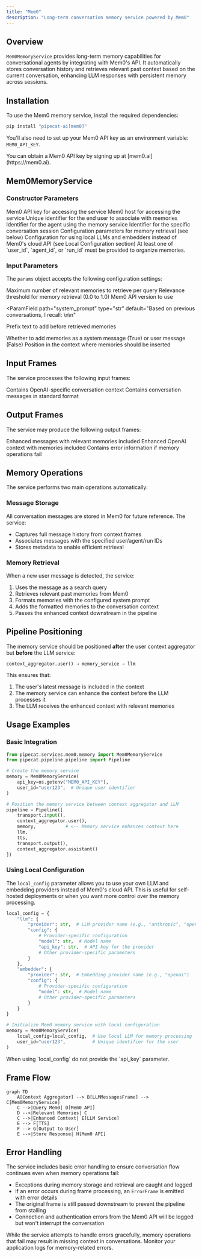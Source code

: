 ```yaml
---
title: "Mem0"
description: "Long-term conversation memory service powered by Mem0"
---
```


## Overview

`Mem0MemoryService` provides long-term memory capabilities for conversational agents by integrating with Mem0's API. It automatically stores conversation history and retrieves relevant past context based on the current conversation, enhancing LLM responses with persistent memory across sessions.

## Installation

To use the Mem0 memory service, install the required dependencies:

```bash
pip install "pipecat-ai[mem0]"
```

You'll also need to set up your Mem0 API key as an environment variable: `MEM0_API_KEY`.

<Tip>
  You can obtain a Mem0 API key by signing up at [mem0.ai](https://mem0.ai).
</Tip>

## Mem0MemoryService

### Constructor Parameters

<ParamField path="api_key" type="str" required>
  Mem0 API key for accessing the service
</ParamField>

<ParamField path="host" type="str" required>
  Mem0 host for accessing the service
</ParamField>

<ParamField path="user_id" type="str" optional>
  Unique identifier for the end user to associate with memories
</ParamField>

<ParamField path="agent_id" type="str" optional>
  Identifier for the agent using the memory service
</ParamField>

<ParamField path="run_id" type="str" optional>
  Identifier for the specific conversation session
</ParamField>

<ParamField path="params" type="InputParams" optional>
  Configuration parameters for memory retrieval (see below)
</ParamField>

<ParamField path="local_config" type="dict" optional>
  Configuration for using local LLMs and embedders instead of Mem0's cloud API (see Local Configuration section)
</ParamField>

<Tip>
  At least one of `user_id`, `agent_id`, or `run_id` must be provided to
  organize memories.
</Tip>

### Input Parameters

The `params` object accepts the following configuration settings:

<ParamField path="search_limit" type="int" default="10">
  Maximum number of relevant memories to retrieve per query
</ParamField>

<ParamField path="search_threshold" type="float" default="0.1">
  Relevance threshold for memory retrieval (0.0 to 1.0)
</ParamField>

<ParamField path="api_version" type="str" default="v2">
  Mem0 API version to use
</ParamField>

<ParamField
  path="system_prompt"
  type="str"
  default="Based on previous conversations, I recall: \n\n"
>
  Prefix text to add before retrieved memories
</ParamField>

<ParamField path="add_as_system_message" type="bool" default="True">
  Whether to add memories as a system message (True) or user message (False)
</ParamField>

<ParamField path="position" type="int" default="1">
  Position in the context where memories should be inserted
</ParamField>

## Input Frames

The service processes the following input frames:

<ParamField path="OpenAILLMContextFrame" type="Frame">
  Contains OpenAI-specific conversation context
</ParamField>

<ParamField path="LLMMessagesFrame" type="Frame">
  Contains conversation messages in standard format
</ParamField>

## Output Frames

The service may produce the following output frames:

<ParamField path="LLMMessagesFrame" type="Frame">
  Enhanced messages with relevant memories included
</ParamField>

<ParamField path="OpenAILLMContextFrame" type="Frame">
  Enhanced OpenAI context with memories included
</ParamField>

<ParamField path="ErrorFrame" type="Frame">
  Contains error information if memory operations fail
</ParamField>

## Memory Operations

The service performs two main operations automatically:

### Message Storage

All conversation messages are stored in Mem0 for future reference. The service:

- Captures full message history from context frames
- Associates messages with the specified user/agent/run IDs
- Stores metadata to enable efficient retrieval

### Memory Retrieval

When a new user message is detected, the service:

1. Uses the message as a search query
2. Retrieves relevant past memories from Mem0
3. Formats memories with the configured system prompt
4. Adds the formatted memories to the conversation context
5. Passes the enhanced context downstream in the pipeline

## Pipeline Positioning

The memory service should be positioned **after** the user context aggregator but **before** the LLM service:

```
context_aggregator.user() → memory_service → llm
```

This ensures that:

1. The user's latest message is included in the context
2. The memory service can enhance the context before the LLM processes it
3. The LLM receives the enhanced context with relevant memories

## Usage Examples

### Basic Integration

```python
from pipecat.services.mem0.memory import Mem0MemoryService
from pipecat.pipeline.pipeline import Pipeline

# Create the memory service
memory = Mem0MemoryService(
    api_key=os.getenv("MEM0_API_KEY"),
    user_id="user123",  # Unique user identifier
)

# Position the memory service between context aggregator and LLM
pipeline = Pipeline([
    transport.input(),
    context_aggregator.user(),
    memory,           # <-- Memory service enhances context here
    llm,
    tts,
    transport.output(),
    context_aggregator.assistant()
])
```

### Using Local Configuration

The `local_config` parameter allows you to use your own LLM and embedding providers instead of Mem0's cloud API. This is useful for self-hosted deployments or when you want more control over the memory processing.

```python
local_config = {
    "llm": {
        "provider": str,  # LLM provider name (e.g., "anthropic", "openai")
        "config": {
            # Provider-specific configuration
            "model": str,  # Model name
            "api_key": str,  # API key for the provider
            # Other provider-specific parameters
        }
    },
    "embedder": {
        "provider": str,  # Embedding provider name (e.g., "openai")
        "config": {
            # Provider-specific configuration
            "model": str,  # Model name
            # Other provider-specific parameters
        }
    }
}

# Initialize Mem0 memory service with local configuration
memory = Mem0MemoryService(
    local_config=local_config,  # Use local LLM for memory processing
    user_id="user123",          # Unique identifier for the user
)
```

<Warning>
  When using `local_config` do not provide the `api_key` parameter.
</Warning>

## Frame Flow

```mermaid
graph TD
    A[Context Aggregator] --> B[LLMMessagesFrame] --> C[Mem0MemoryService]
    C -->|Query Mem0| D[Mem0 API]
    D -->|Relevant Memories| C
    C -->|Enhanced Context| E[LLM Service]
    E --> F[TTS]
    F --> G[Output to User]
    E -->|Store Response| H[Mem0 API]
```

## Error Handling

The service includes basic error handling to ensure conversation flow continues even when memory operations fail:

- Exceptions during memory storage and retrieval are caught and logged
- If an error occurs during frame processing, an `ErrorFrame` is emitted with error details
- The original frame is still passed downstream to prevent the pipeline from stalling
- Connection and authentication errors from the Mem0 API will be logged but won't interrupt the conversation

<Warning>
  While the service attempts to handle errors gracefully, memory operations that
  fail may result in missing context in conversations. Monitor your application
  logs for memory-related errors.
</Warning>
